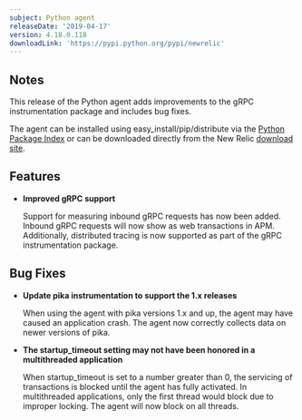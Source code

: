 ```yaml
---
subject: Python agent
releaseDate: '2019-04-17'
version: 4.18.0.118
downloadLink: 'https://pypi.python.org/pypi/newrelic'
---
```


## Notes

This release of the Python agent adds improvements to the gRPC instrumentation package and includes bug fixes.

The agent can be installed using easy_install/pip/distribute via the [Python Package Index](https://pypi.python.org/pypi/newrelic) or can be downloaded directly from the New Relic [download site](https://download.newrelic.com/python_agent/release).

## Features

* **Improved gRPC support**

  Support for measuring inbound gRPC requests has now been added. Inbound gRPC requests will now show as web transactions in APM. Additionally, distributed tracing is now supported as part of the gRPC instrumentation package.

## Bug Fixes

* **Update pika instrumentation to support the 1.x releases**

  When using the agent with pika versions 1.x and up, the agent may have caused an application crash. The agent now correctly collects data on newer versions of pika.
* **The startup_timeout setting may not have been honored in a multithreaded application**

  When startup_timeout is set to a number greater than 0, the servicing of transactions is blocked until the agent has fully activated. In multithreaded applications, only the first thread would block due to improper locking. The agent will now block on all threads.
